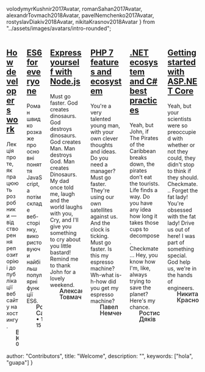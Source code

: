   volodymyrKushnir2017Avatar,
  romanSahan2017Avatar,
  alexandrTovmach2018Avatar,
  pavelNemchenko2017Avatar,
  rostyslavDiakiv2018Avatar,
  nikitaKrasnov2018Avatar
 } from "../assets/images/avatars/intro-rounded";

<div class="columns">
  <div class="column col-6">
    <div class="panel">
      <div class="panel-header">
        <a href="./how-developers-work" title="How developers work">
          <h2 class="lecture-title">
            <span><strong>How developers work</strong></span>
          </h2>
        </a>
      </div>
      <div class="panel-body">
        Лекція про те, як працюють розробники — від створення репозиторію і до публікації вебсайту на хостингу.
      </div>
      <div class="panel-footer">
        <div style="display: flex; align-items: flex-end;">
          <div id="avatar-wrapper" style="width: 1.25em; flex: 0 0 1.25em; margin-right: 0.5em;">
            <object id="avatar" data={volodymyrKushnir2017Avatar} role="img" aria-label="My profile picture"></object>
          </div>
          <div style="line-height: 1em; font-size: 1.125em; font-weight: 500;">
            Володимир Кушнір
            <span class="text-gray"> &bull; <small>01:15:30</small></span>
          </div>
        </div>
      </div>
    </div>
  </div>
  <div class="column col-6">
    <div class="panel">
      <div class="panel-header">
        <a href="./es6-for-everyone" title="ES6 for everyone">
          <h2 class="lecture-title">
            <span><strong>ES6 for everyone</strong></span>
          </h2>
        </a>
      </div>
      <div class="panel-body">
        Роман швидко розкаже про основні поняття JavaScript, а потім складе веб-сторінку, використовуючи найбільш популярні функції ES6.
      </div>
      <div class="panel-footer">
        <div style="display: flex; align-items: flex-end;">
          <div id="avatar-wrapper" style="width: 1.25em; flex: 0 0 1.25em; margin-right: 0.5em;">
            <object id="avatar" data={romanSahan2017Avatar} role="img" aria-label="My profile picture"></object>
          </div>
          <div style="line-height: 1em; font-size: 1.125em; font-weight: 500;">
            Роман Саган
            <span class="text-gray"> &bull; <small>1 год 15 хв</small></span>
          </div>
        </div>
      </div>
    </div>
  </div>
  <div class="column col-6">
    <div class="panel">
      <div class="panel-header">
        <a href="./express-yourself-with-nodejs" title="Express yourself with Node.js">
          <h2 class="lecture-title">
            <span><strong>Express yourself with Node.js</strong></span>
          </h2>
        </a>
      </div>
      <div class="panel-body">
        Must go faster. God creates dinosaurs. God destroys dinosaurs. God creates Man. Man destroys God. Man creates Dinosaurs. My dad once told me, laugh and the world laughs with you, Cry, and I'll give you something to cry about you little bastard! Remind me to thank John for a lovely weekend.
      </div>
      <div class="panel-footer">
        <div style="display: flex; align-items: flex-end;">
          <div id="avatar-wrapper" style="width: 1.25em; flex: 0 0 1.25em; margin-right: 0.5em;">
            <object id="avatar" data={alexandrTovmach2018Avatar} role="img" aria-label="My profile picture"></object>
          </div>
          <div style="line-height: 1em; font-size: 1.125em; font-weight: 500;">Александр Товмач</div>
        </div>
      </div>
    </div>
  </div>
  <div class="column col-6">
    <div class="panel">
      <div class="panel-header">
        <a href="./php-7-features-and-ecosystem" title="PHP 7 features and ecosystem">
          <h2 class="lecture-title">
            <span><strong>PHP 7 features and ecosystem</strong></span>
          </h2>
        </a>
      </div>
      <div class="panel-body">
        You're a very talented young man, with your own clever thoughts and ideas. Do you need a manager? Must go faster. They're using our own satellites against us. And the clock is ticking. Must go faster. Is this my espresso machine? Wh-what is-h-how did you get my espresso machine?
      </div>
      <div class="panel-footer">
        <div style="display: flex; align-items: flex-end;">
          <div id="avatar-wrapper" style="width: 1.25em; flex: 0 0 1.25em; margin-right: 0.5em;">
            <object id="avatar" data={pavelNemchenko2017Avatar} role="img" aria-label="My profile picture"></object>
          </div>
          <div style="line-height: 1em; font-size: 1.125em; font-weight: 500;">Павел Немченко</div>
        </div>
      </div>
    </div>
  </div>
  <div class="column col-6">
    <div class="panel">
      <div class="panel-header">
        <a href="./dotnet-ecosystem-and-csharp-best-practices" title=".NET ecosystem and C# best practices">
          <h2 class="lecture-title">
            <span><strong>.NET ecosystem and C# best practices</strong></span>
          </h2>
        </a>
      </div>
      <div class="panel-body">
        Yeah, but John, if The Pirates of the Caribbean breaks down, the pirates don’t eat the tourists. Life finds a way. Do you have any idea how long it takes those cups to decompose. Checkmate... Hey, you know how I'm, like, always trying to save the planet? Here's my chance.
      </div>
      <div class="panel-footer">
        <div style="display: flex; align-items: flex-end;">
          <div id="avatar-wrapper" style="width: 1.25em; flex: 0 0 1.25em; margin-right: 0.5em;">
            <object id="avatar" data={rostyslavDiakiv2018Avatar} role="img" aria-label="My profile picture"></object>
          </div>
          <div style="line-height: 1em; font-size: 1.125em; font-weight: 500;">Ростислав Дяків</div>
        </div>
      </div>
    </div>
  </div>
  <div class="column col-6">
    <div class="panel">
      <div class="panel-header">
        <a href="./getting-started-with-aspdotnet-core" title="Getting started with ASP.NET Core">
          <h2 class="lecture-title">
            <span><strong>Getting started with ASP.NET Core</strong></span>
          </h2>
        </a>
      </div>
      <div class="panel-body">
        Yeah, but your scientists were so preoccupied with whether or not they could, they didn't stop to think if they should. Checkmate... Forget the fat lady! You're obsessed with the fat lady! Drive us out of here! I was part of something special. God help us, we're in the hands of engineers.
      </div>
      <div class="panel-footer">
        <div style="display: flex; align-items: flex-end;">
          <div id="avatar-wrapper" style="width: 1.25em; flex: 0 0 1.25em; margin-right: 0.5em;">
            <object id="avatar" data={nikitaKrasnov2018Avatar} role="img" aria-label="My profile picture"></object>
          </div>
          <div style="line-height: 1em; font-size: 1.125em; font-weight: 500;">Никита Краснов</div>
        </div>
      </div>
    </div>
  </div>
</div>

<div class="columns" style="display: none;">
  <div class="column col-2">
    <div id="avatar-wrapper">
      <object id="avatar" data={volodymyrKushnir2017Avatar} role="img" aria-label="My profile picture"></object>
    </div>
  </div>
  <div class="column col-2">
    <div id="avatar-wrapper">
      <object id="avatar" data={romanSahan2017Avatar} role="img" aria-label="My profile picture"></object>
    </div>
  </div>
  <div class="column col-2">
    <div id="avatar-wrapper">
      <object id="avatar" data={alexandrTovmach2018Avatar} role="img" aria-label="My profile picture"></object>
    </div>
  </div>
  <div class="column col-2">
    <div id="avatar-wrapper">
      <object id="avatar" data={pavelNemchenko2017Avatar} role="img" aria-label="My profile picture"></object>
    </div>
  </div>
  <div class="column col-2">
    <div id="avatar-wrapper">
      <object id="avatar" data={rostyslavDiakiv2018Avatar} role="img" aria-label="My profile picture"></object>
    </div>
  </div>
  <div class="column col-2">
    <div id="avatar-wrapper">
      <object id="avatar" data={nikitaKrasnov2018Avatar} role="img" aria-label="My profile picture"></object>
    </div>
  </div>
</div>

  author: "Contributors",
  title: "Welcome",
  description: "",
  keywords: ["hola", "guapa"]
}
